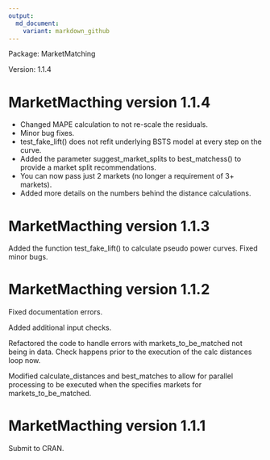 ```yaml
---
output:
  md_document:
    variant: markdown_github
---
```



Package: MarketMatching

Version: 1.1.4

# MarketMacthing version 1.1.4
- Changed MAPE calculation to not re-scale the residuals.
- Minor bug fixes.
- test_fake_lift() does not refit underlying BSTS model at every step on the curve.
- Added the parameter suggest_market_splits to best_matchess() to provide a market split recommendations.
- You can now pass just 2 markets (no longer a requirement of 3+ markets).
- Added more details on the numbers behind the distance calculations.

# MarketMacthing version 1.1.3
Added the function test_fake_lift() to calculate pseudo power curves. 
Fixed minor bugs.

# MarketMacthing version 1.1.2
Fixed documentation errors.

Added additional input checks.

Refactored the code to handle errors with markets_to_be_matched not being in data. Check happens prior to the execution of the calc distances loop now.

Modified calculate_distances and best_matches to allow for parallel processing to be executed when the specifies markets for markets_to_be_matched.

# MarketMacthing version 1.1.1
Submit to CRAN.





